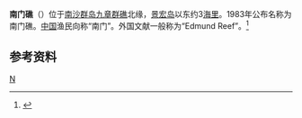 {{Infobox Disputed Islands
| plural = yes
| name             =南门礁
| image name       = 
| image caption    = 
| image size       = 
| locator map      = {{Location map+|Spratly_Islands|float=center|width=300|caption=南门礁的位置 
|places=
{{location map~ |Spratly_Islands|marksize=6 |lat=9.885833 |long=114.33
|label='''南门礁
''' |position=bottom}}
}}
| map_custom       = yes
| native name      = 
| native name link = 
| other_names         =Edmund Reef
| location         = [[南海|南海]]
| coordinates      = {{Coord|9|53|09|N|114|19|48|E|display=inline,title}}
| archipelago      = [[南沙群岛|南沙群岛]]
| total islands    = 
| major islands    = 
| area             =
| length           =
| width            =
| coastline        =
| highest mount    = 
| elevation        = 
| country claim = {{PRC}}
| country claim divisions title   = [[地級市|地級市]]
| country claim divisions         =  [[海南省|海南省]][[三沙市|三沙市]]
| country 1 claim = {{ROC}}
| country 1 claim divisions title=[[直辖市_(中华民国)|直辖市]]
| country 1 claim divisions=[[高雄市|高雄市]][[旗津區|旗津區]]
| country 2 claim                        = {{VNM}}
| country 2 claim divisions title   =[[縣|縣]]
| country 2 claim divisions         =[[慶和省|慶和省]][[長沙縣|長沙縣]]
| country 3 claim = {{PHL}}
| country 3 claim divisions title=市
| country 3 claim divisions=[[巴拉望省|巴拉望省]][[卡拉延市|卡拉延市]]
| population       = 
| population as of = 
| density          = 
| ethnic groups    = 
| additional info  =
}} 
{{九章群礁}}
'''南门礁'''（{{vie|v=Đá Bình Khê|hn=𥒥平溪}}）位于[[南沙群岛|南沙群岛]][[九章群礁|九章群礁]]北缘，[[景宏岛|景宏岛]]以东约3[[海里|海里]]。1983年公布名称为南门礁。[[中国|中国]]渔民向称“南门”。外国文献一般称为“Edmund Reef”。<ref>{{cite book zh |author=广东省地名委员会 |title=《南海诸岛地名资料汇编》 |format=M |edition=1 |location=广州 |publisher=广东省地图出版社 |date=1988 |pages=198|id= ISBN 80522-023-9}}</ref>

==参考资料==
{{reflist}}

{{有争议的地区小作品}}
{{South China Sea Islands}}

[[Category:南沙群岛|N]]